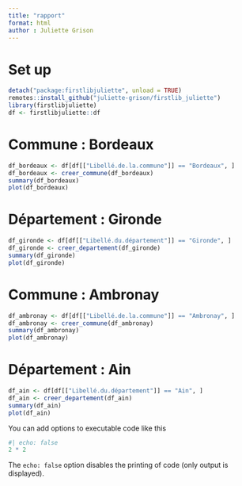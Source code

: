 ```yaml
---
title: "rapport"
format: html
author : Juliette Grison
---
```


# Set up
```r
detach("package:firstlibjuliette", unload = TRUE)
remotes::install_github("juliette-grison/firstlib_juliette")
library(firstlibjuliette)
df <- firstlibjuliette::df
```

# Commune : Bordeaux
```r
df_bordeaux <- df[df[["Libellé.de.la.commune"]] == "Bordeaux", ]
df_bordeaux <- creer_commune(df_bordeaux)
summary(df_bordeaux)
plot(df_bordeaux)
```

# Département : Gironde
```r
df_gironde <- df[df[["Libellé.du.département"]] == "Gironde", ]
df_gironde <- creer_departement(df_gironde)
summary(df_gironde)
plot(df_gironde)
```

# Commune : Ambronay
```r
df_ambronay <- df[df[["Libellé.de.la.commune"]] == "Ambronay", ]
df_ambronay <- creer_commune(df_ambronay)
summary(df_ambronay)
plot(df_ambronay)
```

# Département : Ain
```r
df_ain <- df[df[["Libellé.du.département"]] == "Ain", ]
df_ain <- creer_departement(df_ain)
summary(df_ain)
plot(df_ain)
```

You can add options to executable code like this

```r
#| echo: false
2 * 2
```

The `echo: false` option disables the printing of code (only output is displayed).
